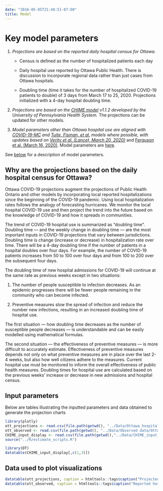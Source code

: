 ```yaml
---
date: "2016-05-05T21:48:51-07:00"
title: Model
---
```


# Key model parameters 

1) *Projections are based on the reported daily hospital census for Ottawa.*  

    - Census is defined as the number of hospitalized patients each day  

    - Daily hospital use reported by Ottawa Public Health. There is discussion to incorporate regional data rather than just cases from Ottawa hospitals. 

    - Doubling time (time it takes for the number of hospitalized COVID-19 patients to double) of 3 days from March 17 to 25, 2020. Projections initialized with a 4-day hospital doubling time. 

3) *Projections are based on the [CHIME model](https://penn-chime.phl.io/) v1.1.2 developed by the University of Pennsylvania Health System.* The projections can be updated for other models. 

4) *Model parameters other than Ottawa hospital use are aligned with [COVID-19-MC](https://www.covid-19-mc.ca/interactive-model) and [Tuite, Fisman, et al.](https://www.medrxiv.org/content/10.1101/2020.03.24.20042705v1) models where possible, with updates based on [Verity et al. (Lancet, March 20, 2020)](https://www.thelancet.com/journals/laninf/article/PIIS1473-3099(20)30243-7/fulltext)* and [Ferguson et al. (March 16, 2020)](https://www.imperial.ac.uk/media/imperial-college/medicine/sph/ide/gida-fellowships/Imperial-College-COVID19-NPI-modelling-16-03-2020.pdf). Model parameters are [here](#parameters). 

See [below](#parameters) for a description of model parameters. 

## Why are the projections based on the daily hospital census for Ottawa? 

Ottawa COVID-19 projections augment the projections of Public Health Ontario and other models by incorporating local reported hospitalizations since the beginning of the COVID-19 pandemic. Using local hospitalization rates follows the analogy of forecasting hurricanes. We monitor the local hospital COVID-19 use and then project the trend into the future based on the knowledge of COVID-19 and how it spreads in communities. 

The trend of COVID-19 hospital use is summarized as “doubling time”. Doubling time — and the weekly change in doubling time — are the most important inputs in COVID-19 projections that vary between jurisdictions. Doubling time is change (increase or decrease) in hospitalization rate over time. There will be a 4-day doubling time if the number of patients in a hospital doubles over four days. For example, the number of COVID-19 patients increases from 50 to 100 over four days and from 100 to 200 over the subsequent four days.  

The doubling time of new hospital admissions for COVID-19 will continue at the same rate as previous weeks except in two situations:  

1) The number of people susceptible to infection decreases. As an epidemic progresses there will be fewer people remaining in the community who can become infected.  

2) Preventive measures slow the spread of infection and reduce the number new infections, resulting in an increased doubling time of hospital use. 

The first situation — how doubling time decreases as the number of susceptible people decreases — is understandable and can be easily modelled using mathematical formulas. 

The second situation — the effectiveness of preventive measures — is more difficult to accurately estimate. Effectiveness of preventive measures depends not only on what preventive measures are in place over the last 2-4 weeks, but also how well citizens adhere to the measures. Current hospital use must be monitored to inform the overall effectiveness of public health measures. Doubling times for hospital use are calculated based on the previous weeks’ increase or decrease in new admissions and hospital census.  

## Input parameters {#parameters}

Below are tables illustrating the inputted parameters and data obtained to generate the projection charts

```r
library(plotly)
ott_projections <- read.csv(file.path(getwd(), "../Data/Ottawa_hospitalization_estimates_COVID.csv"))
ott_observed <- read.csv(file.path(getwd(), "../Data/Observed data/Ottawa_Observed_COVID_Hospital_Use.csv"))
CHIME_input_display <- read.csv(file.path(getwd(),"../Data/CHIME_input_display.csv"))
source("../R/estimate_scripts.R")
```

```r
library(DT)
datatable(CHIME_input_display[,c(1,3)])
```

## Data used to plot visualizations

```r
datatable(ott_projections, caption = htmltools::tags$caption("Projected data", style="font-size: 20px"), options = list(scrollX = TRUE))
datatable(ott_observed, caption = htmltools::tags$caption("Reported hospital use and deaths from Ottawa Public Health", style="font-size: 20px"), options = list(scrollX = TRUE))
```

